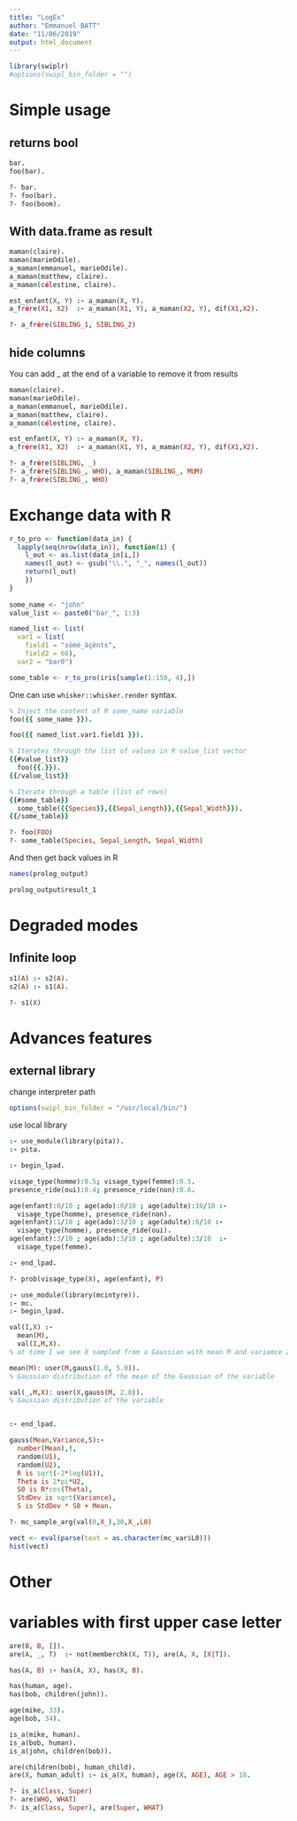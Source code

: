 ```yaml
---
title: "LogEx"
author: "Emmanuel BATT"
date: "11/06/2019"
output: html_document
---
```


```r
library(swiplr)
#options(swipl_bin_folder = "")
```

# Simple usage

## returns bool

```prolog

bar.
foo(bar).

?- bar.
?- foo(bar).
?- foo(boom).
```


## With data.frame as result

```prolog

maman(claire).
maman(marieOdile).
a_maman(emmanuel, marieOdile).
a_maman(matthew, claire).
a_maman(célestine, claire).

est_enfant(X, Y) :- a_maman(X, Y).
a_frère(X1, X2)  :- a_maman(X1, Y), a_maman(X2, Y), dif(X1,X2).

?- a_frère(SIBLING_1, SIBLING_2) 
```


## hide columns

You can add _ at the end of a variable to remove it from results

```prolog

maman(claire).
maman(marieOdile).
a_maman(emmanuel, marieOdile).
a_maman(matthew, claire).
a_maman(célestine, claire).

est_enfant(X, Y) :- a_maman(X, Y).
a_frère(X1, X2)  :- a_maman(X1, Y), a_maman(X2, Y), dif(X1,X2).

?- a_frère(SIBLING, _) 
?- a_frère(SIBLING_, WHO), a_maman(SIBLING_, MUM) 
?- a_frère(SIBLING_, WHO) 
```

# Exchange data with R

```r

r_to_pro <- function(data_in) {
  lapply(seq(nrow(data_in)), function(i) {
    l_out <- as.list(data_in[i,])
    names(l_out) <- gsub("\\.", "_", names(l_out))
    return(l_out)
    })
}
  
some_name <- "john"
value_list <- paste0("bar_", 1:3)

named_list <- list(
  var1 = list(
    field1 = "sömé_àçênts", 
    field2 = 66), 
  var2 = "bar0")

some_table <- r_to_pro(iris[sample(1:150, 4),])

```

One can use  `whisker::whisker.render` syntax.

```prolog

% Inject the content of R some_name variable
foo({{ some_name }}).

foo({{ named_list.var1.field1 }}).

% Iterates through the list of values in R value_list vector
{{#value_list}}
  foo({{.}}).
{{/value_list}}

% Iterate through a table (list of rows)
{{#some_table}}
  some_table({{Species}},{{Sepal_Length}},{{Sepal_Width}}).
{{/some_table}}

?- foo(FOO)
?- some_table(Species, Sepal_Length, Sepal_Width)
```

And then get back values in R

```r

names(prolog_output)

prolog_output$result_1

```



# Degraded modes

## Infinite loop

```prolog

s1(A) :- s2(A).
s2(A) :- s1(A).

?- s1(X)
```

# Advances features

## external library

change interpreter path
```r
options(swipl_bin_folder = "/usr/local/bin/")
```

use local library
```prolog

:- use_module(library(pita)).
:- pita.

:- begin_lpad.

visage_type(homme):0.5; visage_type(femme):0.5.
presence_ride(oui):0.4; presence_ride(non):0.6.

age(enfant):0/10 ; age(ado):0/10 ; age(adulte):10/10 :- 
  visage_type(homme), presence_ride(non).
age(enfant):1/10 ; age(ado):3/10 ; age(adulte):6/10 :- 
  visage_type(homme), presence_ride(oui).
age(enfant):3/10 ; age(ado):3/10 ; age(adulte):3/10  :- 
  visage_type(femme).

:- end_lpad.

?- prob(visage_type(X), age(enfant), P)
```

```prolog
:- use_module(library(mcintyre)).
:- mc.
:- begin_lpad.

val(I,X) :-
  mean(M),
  val(I,M,X).
% at time I we see X sampled from a Gaussian with mean M and variamce 2.0

mean(M): user(M,gauss(1.0, 5.0)).
% Gaussian distribution of the mean of the Gaussian of the variable

val(_,M,X): user(X,gauss(M, 2.0)).
% Gaussian distribution of the variable


:- end_lpad.

gauss(Mean,Variance,S):-
  number(Mean),!,
  random(U1),
  random(U2),
  R is sqrt(-2*log(U1)),
  Theta is 2*pi*U2,
  S0 is R*cos(Theta),
  StdDev is sqrt(Variance),
  S is StdDev * S0 + Mean.

?- mc_sample_arg(val(0,X_),30,X_,L0)
```

```r
vect <- eval(parse(text = as.character(mc_var$L0)))
hist(vect)
```

# Other

# variables with first upper case letter

```prolog

are(B, B, []).
are(A, _, T)  :- not(memberchk(X, T)), are(A, X, [X|T]).

has(A, B) :- has(A, X), has(X, B).

has(human, age).
has(bob, children(john)).

age(mike, 33).
age(bob, 34).

is_a(mike, human).
is_a(bob, human).
is_a(john, children(bob)).

are(children(bob), human_child).
are(X, human_adult) :- is_a(X, human), age(X, AGE), AGE > 18.

?- is_a(Class, Super)
?- are(WHO, WHAT)
?- is_a(Class, Super), are(Super, WHAT)
```

